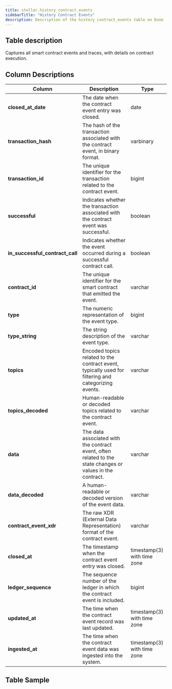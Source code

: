 ```yaml
---
title: stellar.history_contract_events
sidebarTitle: "History Contract Events"
description: Description of the history_contract_events table on Dune
---
```


## Table description
Captures all smart contract events and traces, with details on contract execution.

## Column Descriptions

| **Column**                            | **Description**                                                              | **Type**                              |
| --------------------------------------|------------------------------------------------------------------------------| ------------------------------------- |
| **closed_at_date**                    | The date when the contract event entry was closed.                           | date                                 |
| **transaction_hash**                  | The hash of the transaction associated with the contract event, in binary format. | varbinary                         |
| **transaction_id**                    | The unique identifier for the transaction related to the contract event.      | bigint                               |
| **successful**                        | Indicates whether the transaction associated with the contract event was successful. | boolean                         |
| **in_successful_contract_call**       | Indicates whether the event occurred during a successful contract call.       | boolean                              |
| **contract_id**                       | The unique identifier for the smart contract that emitted the event.          | varchar                              |
| **type**                              | The numeric representation of the event type.                                 | bigint                               |
| **type_string**                       | The string description of the event type.                                     | varchar                              |
| **topics**                            | Encoded topics related to the contract event, typically used for filtering and categorizing events. | varchar                      |
| **topics_decoded**                    | Human-readable or decoded topics related to the contract event.               | varchar                              |
| **data**                              | The data associated with the contract event, often related to the state changes or values in the contract. | varchar                    |
| **data_decoded**                      | A human-readable or decoded version of the event data.                        | varchar                              |
| **contract_event_xdr**                | The raw XDR (External Data Representation) format of the contract event.      | varchar                              |
| **closed_at**                         | The timestamp when the contract event entry was closed.                       | timestamp(3) with time zone          |
| **ledger_sequence**                   | The sequence number of the ledger in which the contract event is included.    | bigint                               |
| **updated_at**                        | The time when the contract event record was last updated.                     | timestamp(3) with time zone          |
| **ingested_at**                       | The time when the contract event data was ingested into the system.           | timestamp(3) with time zone          |

## Table Sample


<TableSample tableSchema="stellar" tableName="history_contract_events" />
